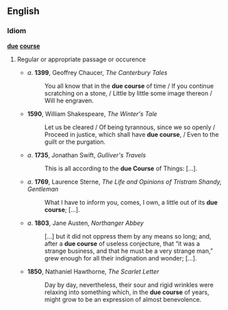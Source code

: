== English ==
{{rft|Is this an idiom? or Is only "in due course" an idiom?}}
=== Idiom ===
'''[[due]] [[course]]'''

# {{idiom}} Regular or appropriate passage or occurence
#* ''a''. '''1399''', Geoffrey Chaucer, ''The Canterbury Tales''
#*: You all know that in the '''due course''' of time / If you continue scratching on a stone, / Little by little some image thereon / Will he engraven.
#* '''1590''', William Shakespeare, ''The Winter's Tale''
#*: Let us be cleared / Of being tyrannous, since we so openly / Proceed in justice, which shall have '''due course''', / Even to the guilt or the purgation. 
#* ''a''. '''1735''', Jonathan Swift, ''Gulliver's Travels''
#*: This is all according to the '''due Course''' of Things: […].
#* ''a''. '''1769''', Laurence Sterne, ''The Life and Opinions of Tristram Shandy, Gentleman''
#*: What I have to inform you, comes, I own, a little out of its '''due course'''; […].
#* ''a''. '''1803''', Jane Austen, ''Northanger Abbey''
#*: […] but it did not oppress them by any means so long; and, after a '''due course''' of useless conjecture, that “it was a strange business, and that he must be a very strange man,” grew enough for all their indignation and wonder; […].
#* '''1850''', Nathaniel Hawthorne, ''The Scarlet Letter''
#*: Day by day, nevertheless, their sour and rigid wrinkles were relaxing into something which, in the '''due course''' of years, might grow to be an expression of almost benevolence.
